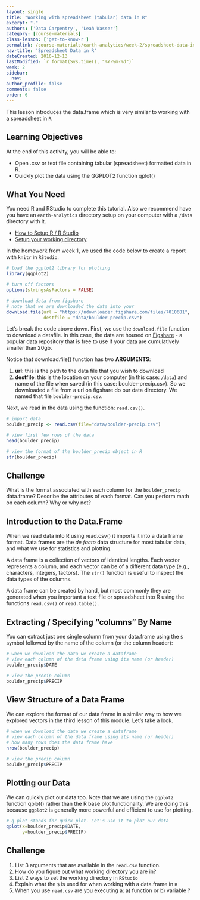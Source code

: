 ```yaml
---
layout: single
title: "Working with spreadsheet (tabular) data in R"
excerpt: "."
authors: ['Data Carpentry', 'Leah Wasser']
category: [course-materials]
class-lesson: ['get-to-know-r']
permalink: /course-materials/earth-analytics/week-2/spreadsheet-data-in-R/
nav-title: 'Spreadsheet Data in R'
dateCreated: 2016-12-13
lastModified: `r format(Sys.time(), "%Y-%m-%d")`
week: 2
sidebar:
  nav:
author_profile: false
comments: false
order: 6
---
```


This lesson introduces the data.frame which is very similar to working with
a spreadsheet in `R`.

<div class='notice--success' markdown="1">

## <i class="fa fa-graduation-cap" aria-hidden="true"></i> Learning Objectives
At the end of this activity, you will be able to:

* Open .csv or text file containing tabular (spreadsheet) formatted data in R.
* Quickly plot the data using the GGPLOT2 function qplot()

## What You Need

You need R and RStudio to complete this tutorial. Also we recommend have you
have an `earth-analytics` directory setup on your computer with a `/data`
directory with it.

* [How to Setup R / R Studio](/course-materials/earth-analytics/week-1/setup-r-rstudio/)
* [Setup your working directory](/course-materials/earth-analytics/week-1/setup-working-directory/)


</div>

In the homework from week 1, we used the code below to create a report with `knitr`
in `RStudio`.

```r

# load the ggplot2 library for plotting
library(ggplot2)

# turn off factors
options(stringsAsFactors = FALSE)

# download data from figshare
# note that we are downloaded the data into your
download.file(url = "https://ndownloader.figshare.com/files/7010681",
              destfile = "data/boulder-precip.csv")
```

Let's break the code above down. First, we use the `download.file` function to
download a datafile. In this case, the data are housed on
<a href="http://www.figshare.com" target="_blank">Figshare</a> - a
popular data repository that is free to use if your data are cumulatively
smaller than 20gb.

Notice that download.file() function has two **ARGUMENTS**:

1. **url**: this is the path to the data file that you wish to download
2. **destfile**: this is the location on your computer (in this case: `/data`) and name of the
file when saved (in this case: boulder-precip.csv). So we downloaded a file from
a url on figshare do our data directory. We named that file `boulder-precip.csv`.

Next, we read in the data using the function: `read.csv()`.

```r
# import data
boulder_precip <- read.csv(file="data/boulder-precip.csv")

# view first few rows of the data
head(boulder_precip)

# view the format of the boulder_precip object in R
str(boulder_precip)
```
<div class="notice--success" markdown="1">

## <i class="fa fa-pencil-square-o" aria-hidden="true"></i> Challenge
What is the format associated with each column for the `boulder_precip`
data.frame? Describe the attributes of each format. Can you perform math
on each column? Why or why not?

<!--
integer - numbers without decimal points,
character: text strings
number: numeric values (can contain decimals places)
 -->

</div>

## Introduction to the Data.Frame

When we read data into R using read.csv() it imports it into a data frame format.
Data frames are the _de facto_ data structure for most tabular data, and what we
use for statistics and plotting.

A data frame is a collection of vectors of identical lengths. Each vector
represents a column, and each vector can be of a different data type (e.g.,
characters, integers, factors). The `str()` function is useful to inspect the
data types of the columns.

A data frame can be created by hand, but most commonly they are generated when
you important a text file or spreadsheet into R using the
functions `read.csv()` or `read.table()`.

## Extracting / Specifying "columns" By Name

You can extract just one single column from your data.frame using the `$` symbol
followed by the name of the column (or the column header):

```r
# when we download the data we create a dataframe
# view each column of the data frame using its name (or header)
boulder_precip$DATE

# view the precip column
boulder_precip$PRECIP
```


## View Structure of a Data Frame

We can explore the format of our data frame in a similar way to how we explored
vectors in the third lesson of this module. Let's take a look.


```r
# when we download the data we create a dataframe
# view each column of the data frame using its name (or header)
# how many rows does the data frame have
nrow(boulder_precip)

# view the precip column
boulder_precip$PRECIP
```

## Plotting our Data

We can quickly plot our data too. Note that we are using the `ggplot2` function
qplot() rather than the R base plot functionality. We are doing this because
`ggplot2` is generally more powerful and efficient to use for plotting.

```r
# q plot stands for quick plot. Let's use it to plot our data
qplot(x=boulder_precip$DATE,
      y=boulder_precip$PRECIP)

```

<div class="notice--success" markdown="1">

## <i class="fa fa-pencil-square-o" aria-hidden="true"></i> Challenge

1. List 3 arguments that are available in the `read.csv` function.
2. How do you figure out what working directory you are in?
3. List 2 ways to set the working directory in `RStudio`
4. Explain what the `$` is used for when working with a data.frame in `R`
5. When you use `read.csv` are you executing a: a) function or b) variable ?
</div>
